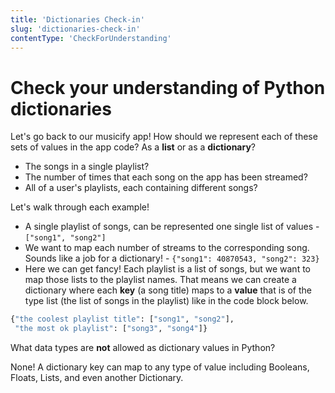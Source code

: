 ```yaml
---
title: 'Dictionaries Check-in'
slug: 'dictionaries-check-in'
contentType: 'CheckForUnderstanding'
---
```


# Check your understanding of Python dictionaries

<FlashCard>
<Prompt>

Let's go back to our musicify app! How should we represent each of these sets of values in the app code? As a **list** or as a **dictionary**?

* The songs in a single playlist?
* The number of times that each song on the app has been streamed?
* All of a user's playlists, each containing different songs?

</Prompt>
<Answer>

Let's walk through each example!

* A single playlist of songs, can be represented one single list of values - `["song1", "song2"]`
* We want to map each number of streams to the corresponding song. Sounds like a job for a dictionary! - `{"song1": 40870543, "song2": 323}`
* Here we can get fancy! Each playlist is a list of songs, but we want to map those lists to the playlist names. That means we can create a dictionary where each **key** (a song title) maps to a **value** that is of the type list (the list of songs in the playlist) like in the code block below.

```python
{"the coolest playlist title": ["song1", "song2"], 
 "the most ok playlist": ["song3", "song4"]}
```

</Answer>
</FlashCard>

<FlashCard>
<Prompt>

What data types are **not** allowed as dictionary values in Python?

</Prompt>
<Answer>

None! A dictionary key can map to any type of value including Booleans, Floats, Lists, and even another Dictionary.

</Answer>
</FlashCard>